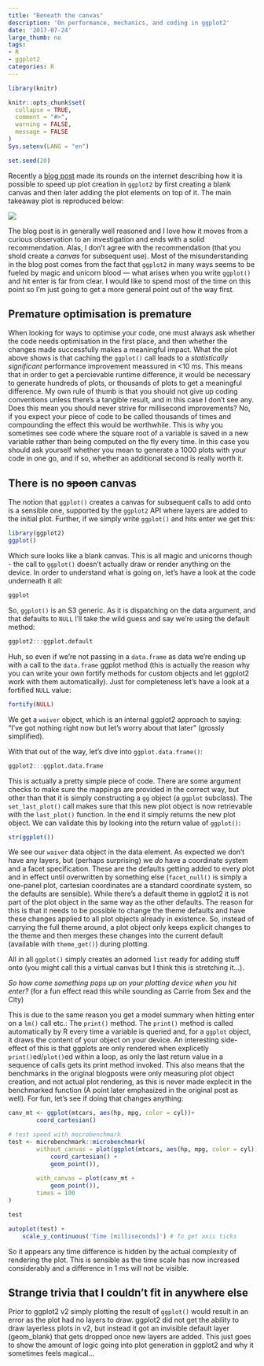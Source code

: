```yaml
---
title: "Beneath the canvas"
description: 'On performance, mechanics, and coding in ggplot2'
date: '2017-07-24'
large_thumb: no
tags:
- R
- ggplot2
categories: R
---
```


```r
library(knitr)

knitr::opts_chunk$set(
  collapse = TRUE,
  comment = "#>",
  warning = FALSE,
  message = FALSE
)
Sys.setenv(LANG = "en")

set.seed(20)
```

Recently a [blog
post](https://ikashnitsky.github.io/2017/ggplot2-microbenchmark/) made its
rounds on the internet describing how it is possible to speed up plot creation
in `ggplot2` by first creating a blank canvas and then later adding the plot
elements on top of it. The main takeaway plot is reproduced below:

![](https://ikashnitsky.github.io/images/170704/fig-01-test-simple.png)

The blog post is in generally well reasoned and I love how it moves from a
curious observation to an investigation and ends with a solid recommendation.
Alas, I don't agree with the recommendation (that you shold create a *canvas*
for subsequent use). Most of the misunderstanding in the blog post comes from
the fact that `ggplot2` in many ways seems to be fueled by magic and unicorn
blood — what arises when you write `ggplot()` and hit enter is far from clear. I
would like to spend most of the time on this point so I'm just going to get a
more general point out of the way first.

## Premature optimisation is premature 
When looking for ways to optimise your code, one must always ask whether the
code needs optimisation in the first place, and then whether the changes made
successfully makes a meaningful impact. What the plot above shows is that
caching the `ggplot()` call leads to a *statistically significant* performance
improvement meassured in <10 ms. This means that in order to get a percievable
runtime difference, it would be necessary to generate hundreds of plots, or
thousands of plots to get a meaningful difference. My own rule of thumb is that
you should not give up coding conventions unless there's a tangible result, and
in this case I don't see any. Does this mean you should never strive for
millisecond improvements? No, if you expect your piece of code to be called
thousands of times and compounding the effect this would be worthwhile. This is
why you sometimes see code where the square root of a variable is saved in a new
variable rather than being computed on the fly every time. In this case you
should ask yourself whether you mean to generate a 1000 plots with your code in
one go, and if so, whether an additional second is really worth it.

## There is no ~~spoon~~ canvas 
The notion that `ggplot()` creates a canvas for subsequent calls to add onto is
a sensible one, supported by the `ggplot2` API where layers are added to the
initial plot. Further, if we simply write `ggplot()` and hits enter we get this:

```r
library(ggplot2)
ggplot()
```

Which sure looks like a blank canvas. This is all magic and unicorns though - 
the call to `ggplot()` doesn't actually draw or render anything on the device.
In order to understand what is going on, let's have a look at the code
underneath it all:

```r
ggplot
```

So, `ggplot()` is an S3 generic. As it is dispatching on the data argument, and
that defaults to `NULL` I'll take the wild guess and say we're using the default
method:

```r
ggplot2:::ggplot.default
```

Huh, so even if we're not passing in a `data.frame` as data we're ending up with
a call to the `data.frame` ggplot method (this is actually the reason why you 
can write your own fortify methods for custom objects and let ggplot2 work with
them automatically). Just for completeness let's have a look at a fortified 
`NULL` value:

```r
fortify(NULL)
```

We get a `waiver` object, which is an internal ggplot2 approach to saying: "I've
got nothing right now but let's worry about that later" (grossly simplified).

With that out of the way, let's dive into `ggplot.data.frame()`:

```r
ggplot2:::ggplot.data.frame
```

This is actually a pretty simple piece of code. There are some argument
checks to make sure the mappings are provided in the correct way, but other than
that it is simply constructing a `gg` object (a `ggplot` subclass). The 
`set_last_plot()` call makes sure that this new plot object is now retrievable 
with the `last_plot()` function. In the end it simply returns the new plot 
object. We can validate this by looking into the return value of `ggplot()`:

```r
str(ggplot())
```

We see our `waiver` data object in the data element. As expected we don't have 
any layers, but (perhaps surprising) we *do* have a coordinate system and a
facet specification. These are the defaults getting added to every plot and in
effect until overwritten by something else (`facet_null()` is simply a one-panel
plot, cartesian coordinates are a standard coordinate system, so the defaults
are sensible). While there's a default theme in ggplot2 it is not part of the
plot object in the same way as the other defaults. The reason for this is that
it needs to be possible to change the theme defaults and have these changes
applied to all plot objects already in existence. So, instead of carrying the
full theme around, a plot object only keeps explicit changes to the theme and
then merges these changes into the current default (available with
`theme_get()`) during plotting.

All in all `ggplot()` simply creates an adorned `list` ready for adding stuff 
onto (you might call this a virtual canvas but I think this is stretching 
it...).

*So how come something pops up on your plotting device when you hit enter?* (for
a fun effect read this while sounding as Carrie from Sex and the City)

This is due to the same reason you get a model summary when hitting enter on a
`lm()` call etc.: The `print()` method. The `print()` method is called
automatically by R every time a variable is queried and, for a `ggplot` object,
it draws the content of your object on your device. An interesting side-effect
of this is that ggplots are only rendered when explicetly `print()`ed/`plot()`ed
within a loop, as only the last return value in a sequence of calls gets its
print method invoked. This also means that the benchmarks in the original
blogposts were only measuring plot object creation, and not actual plot
rendering, as this is never made explecit in the benchmarked function (A point 
later emphasized in the original post as well). For fun, let's see if
doing that changes anything:

```r
canv_mt <- ggplot(mtcars, aes(hp, mpg, color = cyl))+
        coord_cartesian()

# test speed with mocrobenchmark
test <- microbenchmark::microbenchmark(
        without_canvas = plot(ggplot(mtcars, aes(hp, mpg, color = cyl)) +
            coord_cartesian() +
            geom_point()),
        
        with_canvas = plot(canv_mt +
            geom_point()),
        times = 100
)

test
```

```r
autoplot(test) + 
    scale_y_continuous('Time [milliseconds]') # To get axis ticks
```

So it appears any time difference is hidden by the actual complexity of 
rendering the plot. This is sensible as the time scale has now increased 
considerably and a difference in 1 ms will not be visible.

## Strange trivia that I couldn't fit in anywhere else
Prior to ggplot2 v2 simply plotting the result of `ggplot()` would result in an
error as the plot had no layers to draw. ggplot2 did not get the ability to draw
layerless plots in v2, but instead it got an invisible default layer 
(geom_blank) that gets dropped once new layers are added. This just goes to show
the amount of logic going into plot generation in ggplot2 and why it sometimes
feels magical...
